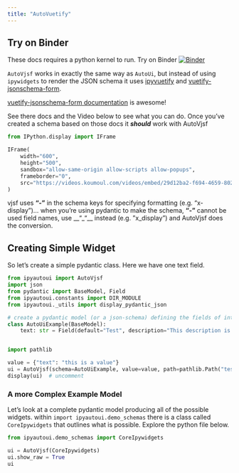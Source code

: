 ```yaml
---
title: "AutoVuetify"
---
```


::: {.callout-warning}
## Try on Binder

These docs requires a python kernel to run. Try on Binder [![Binder](https://mybinder.org/badge_logo.svg)](https://mybinder.org/v2/gh/maxfordham/ipyautoui/HEAD?urlpath=%2Fdoc%2Ftree%2Fdocs%2Fautovuetify.qmd)
:::

`AutoVjsf` works in exactly the same way as `AutoUi`, but instead of using `ipywidgets` to render the JSON schema it uses [ipyvuetify](https://github.com/widgetti/ipyvuetify) and [vuetify-jsonschema-form](https://github.com/koumoul-dev/vuetify-jsonschema-form). 



::: {.callout-tip}
[vuetify-jsonschema-form documentation](https://koumoul-dev.github.io/vuetify-jsonschema-form/latest/) is awesome! 

See there docs and the Video below to see what you can do. 
Once you've created a schema based on those docs it ___should___ work with 
AutoVjsf
:::


```python
from IPython.display import IFrame

IFrame(
    width="600",
    height="500",
    sandbox="allow-same-origin allow-scripts allow-popups",
    frameborder="0",
    src="https://videos.koumoul.com/videos/embed/29d12ba2-f694-4659-8027-e9386692d8b5",
)
```

::: {.callout-warning}
vjsf uses __"-"__ in the schema keys for specifying formatting (e.g. "x-display")...
when you're using pydantic to make the schema, __"-"__ cannot be used field names, use __"_"__ instead (e.g. "x_display") and AutoVjsf does the conversion. 
:::

## Creating Simple Widget

So let's create a simple pydantic class. Here we have one text field.


```python
from ipyautoui import AutoVjsf
import json
from pydantic import BaseModel, Field
from ipyautoui.constants import DIR_MODULE
from ipyautoui._utils import display_pydantic_json

# create a pydantic model (or a json-schema) defining the fields of interest
class AutoUiExample(BaseModel):
    text: str = Field(default="Test", description="This description is very important")


import pathlib

value = {"text": "this is a value"}
ui = AutoVjsf(schema=AutoUiExample, value=value, path=pathlib.Path("test.json"))
display(ui)  # uncomment
```

### A more Complex Example Model

Let's look at a complete pydantic model producing all of the possible widgets. 
within `import ipyautoui.demo_schemas` there is a class called `CoreIpywidgets` that outlines what is possible. 
Explore the python file below.

```python
from ipyautoui.demo_schemas import CoreIpywidgets

ui = AutoVjsf(CoreIpywidgets)
ui.show_raw = True
ui
```
